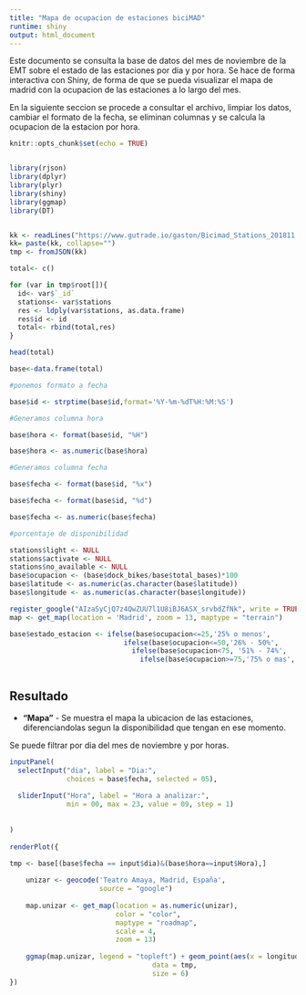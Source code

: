 ```yaml
---
title: "Mapa de ocupacion de estaciones biciMAD"
runtime: shiny
output: html_document
---
```


Este documento se consulta la base de datos del mes de noviembre de la EMT sobre el estado de las estaciones por dia y por hora. Se hace de forma interactiva con Shiny, de forma de que se pueda visualizar el mapa de madrid con la ocupacion de las estaciones a lo largo del mes.

En la siguiente seccion se procede a consultar el archivo, limpiar los datos, cambiar el formato de la fecha, se eliminan columnas y se calcula la ocupacion de la estacion por hora.

```r
knitr::opts_chunk$set(echo = TRUE)


library(rjson)
library(dplyr)
library(plyr)
library(shiny)
library(ggmap)
library(DT)


kk <- readLines("https://www.gutrade.io/gaston/Bicimad_Stations_201811.json")
kk= paste(kk, collapse="")
tmp <- fromJSON(kk)

total<- c()

for (var in tmp$root[]){
  id<- var$`_id`
  stations<- var$stations
  res <- ldply(var$stations, as.data.frame)
  res$id <- id
  total<- rbind(total,res)
}

head(total)

base<-data.frame(total)

#ponemos formato a fecha

base$id <- strptime(base$id,format='%Y-%m-%dT%H:%M:%S')

#Generamos columna hora

base$hora <- format(base$id, "%H")

base$hora <- as.numeric(base$hora)

#Generamos columna fecha

base$fecha <- format(base$id, "%x")

base$fecha <- format(base$id, "%d")

base$fecha <- as.numeric(base$fecha)

#porcentaje de disponibilidad

stations$light <- NULL
stations$activate <- NULL
stations$no_available <- NULL
base$ocupacion <- (base$dock_bikes/base$total_bases)*100
base$latitude <- as.numeric(as.character(base$latitude))
base$longitude <- as.numeric(as.character(base$longitude))

register_google("AIzaSyCjQ7z4QwZUU7l1U8iBJ6ASX_srvbdZfNk", write = TRUE)
map <- get_map(location = 'Madrid', zoom = 13, maptype = "terrain")

base$estado_estacion <- ifelse(base$ocupacion<=25,'25% o menos',
                            ifelse(base$ocupacion<=50,'26% - 50%',
                              ifelse(base$ocupacion<75, '51% - 74%',
                                ifelse(base$ocupacion>=75,'75% o mas','R'))))   



```


## Resultado


* **"Mapa"** - Se muestra el mapa la ubicacion de las estaciones, diferenciandolas segun la disponibilidad que tengan en ese momento. 

Se puede filtrar por dia del mes de noviembre y por horas.

```r
inputPanel(
  selectInput("dia", label = "Dia:",
              choices = base$fecha, selected = 05),
  
  sliderInput("Hora", label = "Hora a analizar:",
              min = 00, max = 23, value = 09, step = 1)
              
  
)
    
renderPlot({
  
tmp <- base[(base$fecha == input$dia)&(base$hora==input$Hora),]

    unizar <- geocode('Teatro Amaya, Madrid, España', 
                      source = "google")
    
    map.unizar <- get_map(location = as.numeric(unizar),
                          color = "color",
                          maptype = "roadmap",
                          scale = 4,
                          zoom = 13)
    
    ggmap(map.unizar, legend = "topleft") + geom_point(aes(x = longitude, y = latitude,colour=estado_estacion), alpha = .7,
                                   data = tmp,
                                   size = 6)
})

```  
  
         




